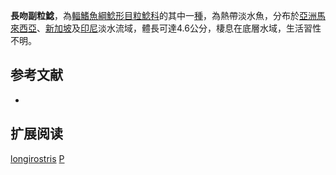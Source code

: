 {{Speciesbox
| name = 長吻副粒鯰
| status = LC
| status_system = IUCN3.1
| image = 
| image_width = 250px
| genus = Parakysis
| species = longirostris
| authority = Ng & Lim, 1995
| synonyms = 
}}
'''長吻副粒鯰'''，為[[輻鰭魚綱|輻鰭魚綱]][[鯰形目|鯰形目]][[粒鯰科|粒鯰科]]的其中一[[種|種]]，為熱帶淡水魚，分布於[[亞洲|亞洲]][[馬來西亞|馬來西亞]]、[[新加坡|新加坡]]及[[印尼|印尼]]淡水流域，體長可達4.6公分，棲息在底層水域，生活習性不明。

==参考文献==
*{{FishBase_species|genus=Parakysis|species=longirostris|year=2015|month=2}}

== 扩展阅读 ==
{{refbegin}}
{{wikispecies-inline|Parakysis longirostris|長吻副粒鯰}}
{{refend}}
{{Taxonbar|from=Q3756022}}

[[Category:副粒鯰屬|longirostris]]
[[Category:1995年描述的魚類|P]]